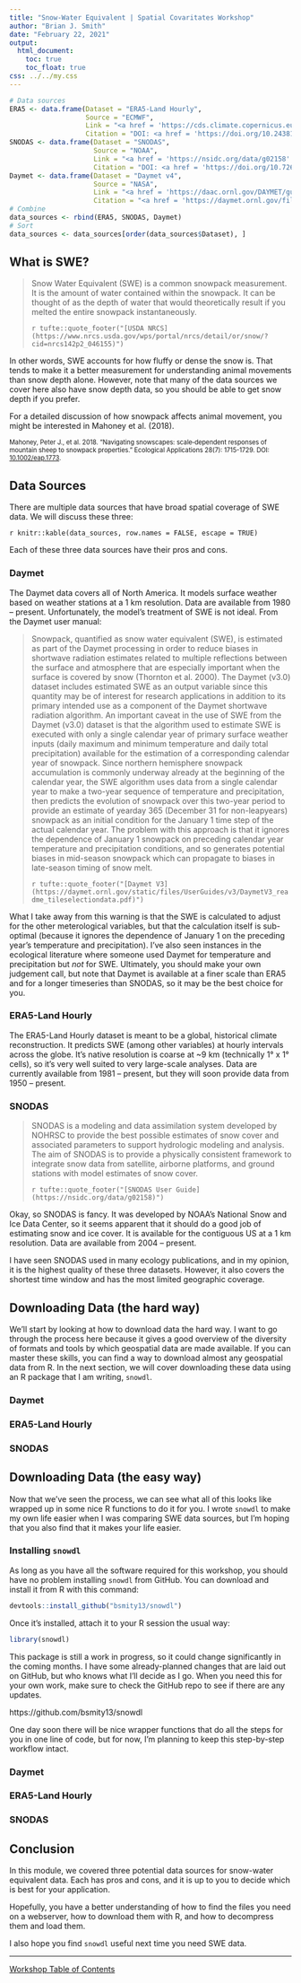 ```yaml
---
title: "Snow-Water Equivalent | Spatial Covaritates Workshop"
author: "Brian J. Smith"
date: "February 22, 2021"
output: 
  html_document:
    toc: true
    toc_float: true
css: ../../my.css
---
```


```r
# Data sources
ERA5 <- data.frame(Dataset = "ERA5-Land Hourly",
                   Source = "ECMWF",
                   Link = "<a href = 'https://cds.climate.copernicus.eu/cdsapp#!/dataset/10.24381/cds.e2161bac?tab=overview' target='_blank' rel='noopener noreferrer'>ERA5-Land</a>",
                   Citation = "DOI: <a href = 'https://doi.org/10.24381/cds.e2161bac' target='_blank' rel='noopener noreferrer'>10.24381/cds.e2161bac</a>")
SNODAS <- data.frame(Dataset = "SNODAS",
                     Source = "NOAA",
                     Link = "<a href = 'https://nsidc.org/data/g02158' target='_blank' rel='noopener noreferrer'>NSIDC</a>",
                     Citation = "DOI: <a href = 'https://doi.org/10.7265/N5TB14TC' target='_blank' rel='noopener noreferrer'>10.7265/N5TB14TC</a>")
Daymet <- data.frame(Dataset = "Daymet v4",
                     Source = "NASA",
                     Link = "<a href = 'https://daac.ornl.gov/DAYMET/guides/Daymet_Daily_V4.html' target='_blank' rel='noopener noreferrer'>ORNL DAAC</a>",
                     Citation = "<a href = 'https://daymet.ornl.gov/files/Thornton_Daymet_V4_submitted_2021-01-20.pdf' target='_blank' rel='noopener noreferrer'>Thornton et al. 2020</a>")
# Combine
data_sources <- rbind(ERA5, SNODAS, Daymet)
# Sort
data_sources <- data_sources[order(data_sources$Dataset), ]

```

## What is SWE?

> Snow Water Equivalent (SWE) is a common snowpack measurement. It is the amount of water contained within the snowpack. It can be thought of as the depth of water that would theoretically result if you melted the entire snowpack instantaneously.  
>
> `r tufte::quote_footer("[USDA NRCS](https://www.nrcs.usda.gov/wps/portal/nrcs/detail/or/snow/?cid=nrcs142p2_046155)")`

In other words, SWE accounts for how fluffy or dense the snow is. That tends to make it a better measurement for understanding animal movements than snow depth alone. However, note that many of the data sources we cover here also have snow depth data, so you should be able to get snow depth if you prefer.

For a detailed discussion of how snowpack affects animal movement, you might be interested in Mahoney et al. (2018).

<span style = "font-size: 0.8em;">Mahoney, Peter J., et al. 2018. "Navigating snowscapes: scale‐dependent responses of mountain sheep to snowpack properties." Ecological Applications 28(7): 1715-1729. DOI: [10.1002/eap.1773](https://doi.org/10.1002/eap.1773).</span>

## Data Sources

There are multiple data sources that have broad spatial coverage of SWE data. We will discuss these three:  

`r knitr::kable(data_sources, row.names = FALSE, escape = TRUE)`

Each of these three data sources have their pros and cons. 

### Daymet

The Daymet data covers all of North America. It models surface weather based on weather stations at a 1 km resolution. Data are available from 1980 -- present. Unfortunately, the model's treatment of SWE is not ideal. From the Daymet user manual:

>Snowpack, quantified as snow water equivalent (SWE), is estimated as part of the
Daymet processing in order to reduce biases in shortwave radiation estimates related to
multiple reflections between the surface and atmosphere that are especially important
when the surface is covered by snow (Thornton et al. 2000). The Daymet (v3.0) dataset
includes estimated SWE as an output variable since this quantity may be of interest for
research applications in addition to its primary intended use as a component of the
Daymet shortwave radiation algorithm. An important caveat in the use of SWE from the
Daymet (v3.0) dataset is that the algorithm used to estimate SWE is executed with only a
single calendar year of primary surface weather inputs (daily maximum and minimum
temperature and daily total precipitation) available for the estimation of a corresponding
calendar year of snowpack. Since northern hemisphere snowpack accumulation is
commonly underway already at the beginning of the calendar year, the SWE algorithm
uses data from a single calendar year to make a two-year sequence of temperature and
precipitation, then predicts the evolution of snowpack over this two-year period to
provide an estimate of yearday 365 (December 31 for non-leapyears) snowpack as an
initial condition for the January 1 time step of the actual calendar year. The problem with
this approach is that it ignores the dependence of January 1 snowpack on preceding
calendar year temperature and precipitation conditions, and so generates potential biases
in mid-season snowpack which can propagate to biases in late-season timing of snow
melt. 
>
> `r tufte::quote_footer("[Daymet V3](https://daymet.ornl.gov/static/files/UserGuides/v3/DaymetV3_readme_tileselectiondata.pdf)")`

What I take away from this warning is that the SWE is calculated to adjust for the other meterological variables, but that the calculation itself is sub-optimal (because it ignores the dependence of January 1 on the preceding year's temperature and precipitation). I've also seen instances in the ecological literature where someone used Daymet for temperature and precipitation but *not* for SWE. Ultimately, you should make your own judgement call, but note that Daymet is available at a finer scale than ERA5 and for a longer timeseries than SNODAS, so it may be the best choice for you.

### ERA5-Land Hourly

The ERA5-Land Hourly dataset is meant to be a global, historical climate reconstruction. It predicts SWE (among other variables) at hourly intervals across the globe. It's native resolution is coarse at ~9 km (technically 1° x 1° cells), so it's very well suited to very large-scale analyses. Data are currently available from 1981 -- present, but they will soon provide data from 1950 -- present.

### SNODAS

> SNODAS is a modeling and data assimilation system developed by NOHRSC to provide the best
possible estimates of snow cover and associated parameters to support hydrologic modeling and
analysis. The aim of SNODAS is to provide a physically consistent framework to integrate snow
data from satellite, airborne platforms, and ground stations with model estimates of snow cover.
>
> `r tufte::quote_footer("[SNODAS User Guide](https://nsidc.org/data/g02158)")`

Okay, so SNODAS is fancy. It was developed by NOAA's National Snow and Ice Data Center, so it seems apparent that it should do a good job of estimating snow and ice cover. It is available for the contiguous US at a 1 km resolution. Data are available from 2004 -- present.

I have seen SNODAS used in many ecology publications, and in my opinion, it is the highest quality of these three datasets. However, it also covers the shortest time window and has the most limited geographic coverage.

## Downloading Data (the hard way)

We'll start by looking at how to download data the hard way. I want to go through the process here because it gives a good overview of the diversity of formats and tools by which geospatial data are made available. If you can master these skills, you can find a way to download almost any geospatial data from R. In the next section, we will cover downloading these data using an R package that I am writing, `snowdl`.

### Daymet

### ERA5-Land Hourly

### SNODAS

## Downloading Data (the easy way)

Now that we've seen the process, we can see what all of this looks like wrapped up in some nice R functions to do it for you. I wrote `snowdl` to make my own life easier when I was comparing SWE data sources, but I'm hoping that you also find that it makes your life easier.

### Installing `snowdl`

As long as you have all the software required for this workshop, you should have no problem installing `snowdl` from GitHub. You can download and install it from R with this command:

```r
devtools::install_github("bsmity13/snowdl")
```

Once it's installed, attach it to your R session the usual way:

```r
library(snowdl)
```

This package is still a work in progress, so it could change significantly in the coming months. I have some already-planned changes that are laid out on GitHub, but who knows what I'll decide as I go. When you need this for your own work, make sure to check the GitHub repo to see if there are any updates.

https://github.com/bsmity13/snowdl

One day soon there will be nice wrapper functions that do all the steps for you in one line of code, but for now, I'm planning to keep this step-by-step workflow intact.

### Daymet

### ERA5-Land Hourly

### SNODAS

## Conclusion

In this module, we covered three potential data sources for snow-water equivalent data. Each has pros and cons, and it is up to you to decide which is best for your application.

Hopefully, you have a better understanding of how to find the files you need on a webserver, how to download them with R, and how to decompress them and load them.

I also hope you find `snowdl` useful next time you need SWE data.

---

<a href = "../../index.html" class = "workshop-home">Workshop Table of Contents</a>